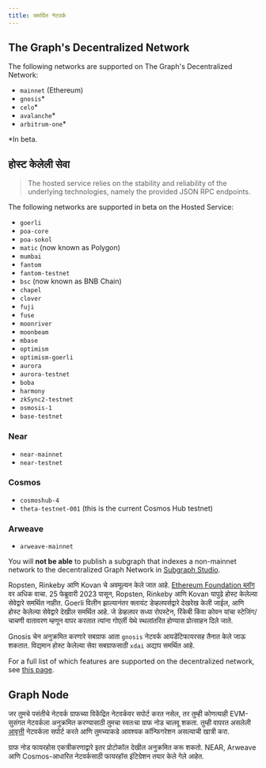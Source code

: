 ```yaml
---
title: समर्थित नेटवर्क
---
```


## The Graph's Decentralized Network

The following networks are supported on The Graph's Decentralized Network:

- `mainnet` (Ethereum)
- `gnosis`\*
- `celo`\*
- `avalanche`\*
- `arbitrum-one`\*

\*In beta.

## होस्ट केलेली सेवा

> The hosted service relies on the stability and reliability of the underlying technologies, namely the provided JSON RPC endpoints.

The following networks are supported in beta on the Hosted Service:

- `goerli`
- `poa-core`
- `poa-sokol`
- `matic` (now known as Polygon)
- `mumbai`
- `fantom`
- `fantom-testnet`
- `bsc` (now known as BNB Chain)
- `chapel`
- `clover`
- `fuji`
- `fuse`
- `moonriver`
- `moonbeam`
- `mbase`
- `optimism`
- `optimism-goerli`
- `aurora`
- `aurora-testnet`
- `boba`
- `harmony`
- `zkSync2-testnet`
- `osmosis-1`
- `base-testnet`

### Near

- `near-mainnet`
- `near-testnet`

### Cosmos

- `cosmoshub-4`
- `theta-testnet-001` (this is the current Cosmos Hub testnet)

### Arweave

- `arweave-mainnet`

You will **not be able** to publish a subgraph that indexes a non-mainnet network to the decentralized Graph Network in [Subgraph Studio](/deploying/subgraph-studio).

Ropsten, Rinkeby आणि Kovan चे अवमूल्यन केले जात आहे. [Ethereum Foundation ब्लॉग](https://blog.ethereum.org/2022/06/21/testnet-deprecation) वर अधिक वाचा. 25 फेब्रुवारी 2023 पासून, Ropsten, Rinkeby आणि Kovan यापुढे होस्ट केलेल्या सेवेद्वारे समर्थित नाहीत. Goerli विलीन झाल्यानंतर क्लायंट डेव्हलपर्सद्वारे देखरेख केली जाईल, आणि होस्ट केलेल्या सेवेद्वारे देखील समर्थित आहे. जे डेव्हलपर सध्या रोपस्टेन, रिंकेबी किंवा कोवन यांचा स्टेजिंग/चाचणी वातावरण म्हणून वापर करतात त्यांना गोएर्ली येथे स्थलांतरित होण्यास प्रोत्साहन दिले जाते.

Gnosis चेन अनुक्रमित करणारे सबग्राफ आता `gnosis` नेटवर्क आयडेंटिफायरसह तैनात केले जाऊ शकतात. विद्यमान होस्ट केलेल्या सेवा सबग्राफसाठी `xdai` अद्याप समर्थित आहे.

For a full list of which features are supported on the decentralized network, see [this page](https://github.com/graphprotocol/indexer/blob/main/docs/networks/mainnet.md#feature-support).

## Graph Node

जर तुमचे पसंतीचे नेटवर्क ग्राफच्या विकेंद्रित नेटवर्कवर सपोर्ट करत नसेल, तर तुम्ही कोणत्याही EVM-सुसंगत नेटवर्कला अनुक्रमित करण्यासाठी तुमचा स्वतःचा ग्राफ नोड चालवू शकता. तुम्ही वापरत असलेली [आवृत्ती](https://github.com/graphprotocol/graph-node/releases) नेटवर्कला सपोर्ट करते आणि तुमच्याकडे आवश्यक कॉन्फिगरेशन असल्याची खात्री करा.

ग्राफ नोड फायरहोस एकत्रीकरणाद्वारे इतर प्रोटोकॉल देखील अनुक्रमित करू शकतो. NEAR, Arweave आणि Cosmos-आधारित नेटवर्कसाठी फायरहॉस इंटिग्रेशन तयार केले गेले आहेत.
